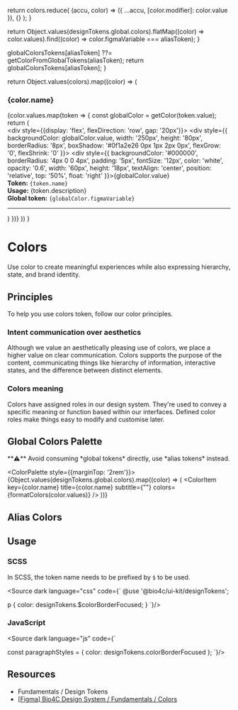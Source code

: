 

  return colors.reduce(
    (accu, color) => ({
      ...accu,
      [color.modifier]: color.value
    }),
    {}
  );
}

  return Object.values(designTokens.global.colors).flatMap((color) => color.values).find((color) => color.figmaVariable === aliasToken);
}

  globalColorsTokens[aliasToken] ??= getColorFromGlobalTokens(aliasToken);
  return globalColorsTokens[aliasToken];
}

  return Object.values(colors).map((color) => (
    <div key={color.name}>
      <h3>{color.name}</h3>
      {color.values.map(token => {
        const globalColor = getColor(token.value);
        return (
          <div key={token.name}>
            <div style={{display: 'flex', flexDirection: 'row', gap: '20px'}}>
              <div style={{
                backgroundColor: globalColor.value,
                width: '250px',
                height: '80px',
                borderRadius: '8px',
                boxShadow: '#0f1a2e26 0px 1px 2px 0px',
                flexGrow: '0',
                flexShrink: '0'
              }}>
                <div style={{
                  backgroundColor: '#000000',
                  borderRadius: '4px 0 0 4px',
                  padding: '5px',
                  fontSize: '12px',
                  color: 'white',
                  opacity: '0.6',
                  width: '60px',
                  height: '18px',
                  textAlign: 'center',
                  position: 'relative',
                  top: '50%',
                  float: 'right'
                }}>{globalColor.value}</div>
              </div>
              <div>
                <strong>Token:</strong> <code>{token.name}</code><br/>
                <strong>Usage:</strong> {token.description}<br/>
                <strong>Global token:</strong> <code>{globalColor.figmaVariable}</code>
              </div>
            </div>
            <hr/>
          </div>
        )
      })}
    </div>
  ))
}

<Meta title="Fundamentals/Colors"/>

# Colors

Use color to create meaningful experiences while also expressing hierarchy, state, and brand identity.

## Principles

To help you use colors token, follow our color principles.

### Intent communication over aesthetics

Although we value an aesthetically pleasing use of colors, we place a higher value on clear communication.
Colors supports the purpose of the content, communicating things like hierarchy of information, interactive states, and the difference between distinct elements.

### Colors meaning

Colors have assigned roles in our design system.
They're used to convey a specific meaning or function based within our interfaces.
Defined color roles make things easy to modify and customise later.

## Global Colors Palette

<div className={[style.admonition, style.warning].join(' ')}>
  **⚠️** Avoid consuming *global tokens* directly, use *alias tokens* instead.
</div>

<ColorPalette style={{marginTop: '2rem'}}>
  {Object.values(designTokens.global.colors).map((color) => (
    <ColorItem
      key={color.name}
      title={color.name}
      subtitle={""}
      colors={formatColors(color.values)}
    />
  ))}
</ColorPalette>

## Alias Colors

<AliasColors colors={designTokens.alias.colors}/>

## Usage

### SCSS

In SCSS, the token name needs to be prefixed by `$` to be used.

<Source dark language="css" code={`
@use '@bio4c/ui-kit/designTokens';

p {
  color: designTokens.$colorBorderFocused;
}
`}/>

### JavaScript

<Source dark language="js" code={`

const paragraphStyles = {
  color: designTokens.colorBorderFocused
};
`}/>

## Resources

* <LinkTo kind="Fundamentals/Design Tokens" story="docs">Fundamentals / Design Tokens</LinkTo>
* [[Figma] Bio4C Design System / Fundamentals / Colors](https://www.figma.com/file/Svp4Vqs9rU5iJViXL3ARfC/%5BDS%5D-Fundamentals-v0.1.0?type=design&node-id=346-18399&mode=design&t=lBSvA8lHo9TsGdBn-0)
